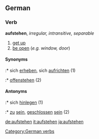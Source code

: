 ==German==
===Verb===
'''aufstehen''', ''irregular, intransitive, separable''

# [[get up]]
# [[be open]] (''e.g. window, door'')

====Synonyms====
:* sich [[erheben]], sich [[aufrichten]] (1)
:* [[offenstehen]] (2)

====Antonyms====
:* sich [[hinlegen]] (1)
:* [[zu]] [[sein]], [[geschlossen]] [[sein]] (2)

[[Category:German verbs]]

[[de:aufstehen]]
[[it:aufstehen]]
[[ja:aufstehen]]